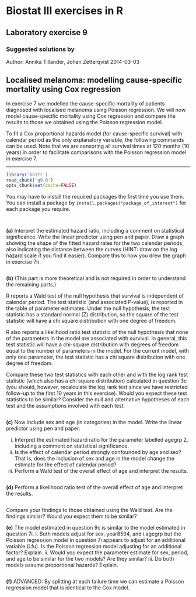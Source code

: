 Biostat III exercises in R
===========
Laboratory exercise 9
-----------

### Suggested solutions by
Author: Annika Tillander, Johan Zetterqvist  2014-03-03

## Localised melanoma: modelling cause-specific mortality using Cox regression

In exercise 7 we modelled the cause-specific mortality of patients diagnosed with localised melanoma using Poisson regression. We will now model cause-specific mortality using Cox regression and compare the results to those we obtained using the Poisson regression model.

To fit a Cox proportional hazards model (for cause-specific survival) with calendar period as the only explanatory variable, the following commands can be used. Note that we are censoring all survival times at 120 months (10 years) in order to facilitate comparisons with the Poisson regression model in exercise 7.

-----------


```r
library('knitr')
read_chunk('q9.R')
opts_chunk$set(cache=FALSE)
```

You may have to install the required packages the first time you use them. You can install a package by `install.packages("package_of_interest")` for each package you require.

```r
```

```r
```

**(a)** Interpret the estimated hazard ratio, including a comment on statistical significance. Write the linear predictor using pen and paper. Draw a graph showing the shape of the fitted hazard rates for the two calendar periods, also indicating the distance between the curves (HINT: draw on the log hazard scale if you find it easier). Compare this to how you drew the graph in exercise 7h.


```r
```

**(b)** (This part is more theoretical and is not required in order to understand the remaining parts.)


R reports a Wald test of the null hypothesis that survival is independent of calendar period. The test statistic (and associated P-value), is reported in the table of parameter estimates. Under the null hypothesis, the test statistic has a standard normal (Z) distribution, so the square of the test statistic will have a chi square distribution with one degree of freedom.

R also reports a likelihood ratio test statistic of the null hypothesis that none of the parameters in the model are associated with survival. In general, this test statistic will have a chi-square distribution with degrees of freedom equal to the number of parameters in the model. For the current model, with only one parameter, the test statistic has a chi square distribution with one degree of freedom.

Compare these two test statistics with each other and with the log rank test statistic (which also has a chi square distribution) calculated in question 3c (you should, however, recalculate the log rank test since we have restricted follow-up to the first 10 years in this exercise). Would you expect these test statistics to be similar? Consider the null and alternative hypotheses of each test and the assumptions involved with each test.


```r
```

**(c)** Now include sex and age (in categories) in the model. Write the linear predictor using pen and paper.

i. Interpret the estimated hazard ratio for the parameter labelled agegrp 2, including a comment on statistical significance.
ii. Is the effect of calendar period strongly confounded by age and sex? That is, does the inclusion of sex and age in the model change the estimate for the effect of calendar period?
iii. Perform a Wald test of the overall effect of age and interpret the results.


```r
```

**(d)** Perform a likelihood ratio test of the overall effect of age and interpret the results.


```r
```

Compare your findings to those obtained using the Wald test. Are the findings similar? Would you expect them to be similar?

**(e)** The model estimated in question 9c is similar to the model estimated in question 7i.
i. Both models adjust for sex, year8594, and i.agegrp but the Poisson regression model in question 7i appears to adjust for an additional variable (i.fu). Is the Poisson regression model adjusting for an additional factor? Explain.
ii. Would you expect the parameter estimate for sex, period, and age to be similar for the two models? Are they similar?
iii. Do both models assume proportional hazards? Explain.


```r
```

**(f)** ADVANCED: By splitting at each failure time we can estimate a Poisson regression model that is identical to the Cox model.

```r
```
